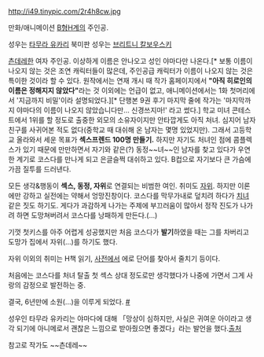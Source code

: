 http://i49.tinypic.com/2r4h8cw.jpg

만화/애니메이션 [[B형H계]]의 주인공.

성우는 [[타무라 유카리]]
북미판 성우는 [[브리트니 칼보우스키]]
  
[[츤데레]]한 여자 주인공. 이상하게 이름은 안나오고 성인 야마다만 나온다.[* 보통 이름이 나오지 않는 것은 조연 캐릭터들이 많은데, 주인공급 캐릭터가 이름이 나오지 않는 것은 특이한 것이라 할 수 있다. 원작에서는 연재 개시 때 작가 홈페이지에서 '''"아직 히로인의 이름은 정해지지 않았다"'''라는 것 이외에는 언급이 없고, 애니메이션에서는 1화 첫머리에서 '지금까지 비밀'이라 설명되었다.][* 단행본 9권 후기 마지막 줄에 작가는 '마지막까지 야마다의 이름이 나오지 않았습니다만... 신경쓰지마!' 라고 썼다.] 학교 미녀 콘테스트에서 1위를 할 정도로 출중한 외모의 소유자이지만 안타깝게도 아직 처녀. 심지어 남자친구를 사귀어본 적도 없다(중학교 때 대쉬해 온 남자는 몇명 있었지만). 그래서 고등학교 올라와서 세운 목표가 '''섹스프렌드 100명 만들기.''' 하지만 자기도 처녀인 점에 콤플렉스가 있기 때문에 만만하면서 자기와 같은(?) 동정~~녀~~인 남자를 찾고 있다가 우연한 계기로 코스다를 만나게 되고 은글슬쩍 대쉬하고 있다. B컵으로 자기보다 큰 가슴에 가끔 질투를 드러낸다.
 
모든 생각&행동이 '''섹스, 동정, 자위'''로 연결되는 비범한 여인. 취미도 [[자위]]. 하지만 이론에만 강하고 실전에는 약해서 엉망진창이다. 코스다를 막무가내로 덮치려 하다가 [[치녀]] 같은 짓도 하기도. 게다가 과감하게 나가는 주제에 부끄러움이 많아서 정작 진도가 나가려 하면 도망쳐버려서 코스다를 낭패하게 만든다.(…)
 
기껏 첫키스를 아주 어렵게 성공했지만 처음 코스다가 '''발기'''하였을 때는 그를 차버리고 도망가 집에서 자위(…)를 하기도 했다.
 
자위 이외의 취미는 H책 읽기, [[사전]]에서 에로 단어를 찾아서 줄치기 등이다.
 
처음에는 코스다를 처녀 탈출 첫 섹스 상대 정도로만 생각했다가 나중에 가면서 그게 사랑의 감정으로 발전하는 중. 

 
결국, 6년만에 소원(...)을 이루게 되었다. [http://kotone.egloos.com/4462992 #]

성우인 타무라 유카리는 야마다에 대해 「망상이 심하지만, 사실은 귀여운 아이라고 생각 되기에 아니메로서 괜찮은 느낌으로 받아줬으면 좋겠다」라는 발언을 했다.[http://moesakura.egloos.com/1677441 출처]

참고로 작가도 ~~츤데레~~
